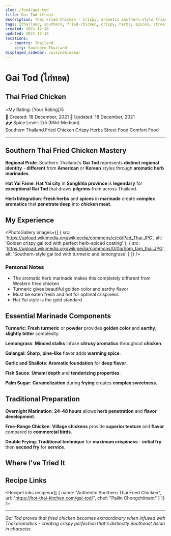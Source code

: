 ```yaml
---
slug: /food/gai-tod
title: Gai Tod (ไก่ทอด)
description: Thai Fried Chicken - Crispy, aromatic southern-style fried chicken with herbs and spices
tags: [thailand, southern, fried-chicken, crispy, herbs, spices, street-food, turmeric, lemongrass, comfort-food]
created: 2021-12-18
updated: 2021-12-18
locations:
  - country: Thailand
    city: Southern Thailand
displayed_sidebar: cuisineSidebar
---
```



# Gai Tod (ไก่ทอด)
## Thai Fried Chicken

<div className="food-rating">
  <span className="star">⭐</span>My Rating: [Your Rating]/5
</div>

<div className="food-metadata">
  <span className="food-date">📅 Created: 18 December, 2021</span>
  <span className="food-date">🔄 Updated: 18 December, 2021</span>
</div>


<div className="spice-level">
  🌶️🌶️ Spice Level: 2/5 (Mild-Medium)
</div>


<div className="food-tags">
  <span className="food-tag">Southern Thailand</span>
  <span className="food-tag">Fried Chicken</span>
  <span className="food-tag">Crispy</span>
  <span className="food-tag">Herbs</span>
  <span className="food-tag">Street Food</span>
  <span className="food-tag">Comfort Food</span>
</div>


---

## Southern Thai Fried Chicken Mastery

**Regional Pride**: Southern Thailand's **Gai Tod** represents **distinct regional identity** - **different** from **American** or **Korean** styles through **aromatic herb marinades**.

**Hat Yai Fame**: **Hat Yai city** in **Songkhla province** is **legendary** for **exceptional Gai Tod** that draws **pilgrims** from across Thailand.

**Herb Integration**: **Fresh herbs** and **spices** in **marinade** create **complex aromatics** that **penetrate deep** into **chicken meat**.

## My Experience

<PhotoGallery
  images={[
    { src: 'https://upload.wikimedia.org/wikipedia/commons/e/ed/Pad_Thai.JPG', alt: 'Golden crispy gai tod with perfect herb-spiced coating' },
    { src: 'https://upload.wikimedia.org/wikipedia/commons/0/0a/Som_tam_thai.JPG', alt: 'Southern-style gai tod with turmeric and lemongrass' }
  ]}
/>

### Personal Notes
- The aromatic herb marinade makes this completely different from Western fried chicken
- Turmeric gives beautiful golden color and earthy flavor
- Must be eaten fresh and hot for optimal crispiness
- Hat Yai style is the gold standard

## Essential Marinade Components

**Turmeric**: **Fresh turmeric** or **powder** provides **golden color** and **earthy**, **slightly bitter** complexity.

**Lemongrass**: **Minced stalks** infuse **citrusy aromatics** throughout **chicken**.

**Galangal**: **Sharp**, **pine-like** flavor adds **warming spice**.

**Garlic and Shallots**: **Aromatic foundation** for **deep flavor**.

**Fish Sauce**: **Umami depth** and **tenderizing properties**.

**Palm Sugar**: **Caramelization** during **frying** creates **complex sweetness**.

## Traditional Preparation

**Overnight Marination**: **24-48 hours** allows **herb penetration** and **flavor development**.

**Free-Range Chicken**: **Village chickens** provide **superior texture** and **flavor** compared to **commercial birds**.

**Double Frying**: **Traditional technique** for **maximum crispiness** - **initial fry** then **second fry** for **service**.

## Where I've Tried It

<MapEmbed
  location="Southern Thailand, especially Hat Yai"
  description="The legendary fried chicken capital of Thailand"
/>

## Recipe Links

<RecipeLinks
  recipes={[
    {
      name: "Authentic Southern Thai Fried Chicken",
      url: "https://hot-thai-kitchen.com/gai-tod/",
      chef: "Pailin Chongchitnant"
    }
  ]}
/>

---

*Gai Tod proves that fried chicken becomes extraordinary when infused with Thai aromatics - creating crispy perfection that's distinctly Southeast Asian in character.*